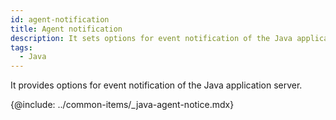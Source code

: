 ```yaml
---
id: agent-notification
title: Agent notification
description: It sets options for event notification of the Java application server.
tags:
  - Java
---
```


It provides options for event notification of the Java application server.

{@include: ../common-items/_java-agent-notice.mdx}
